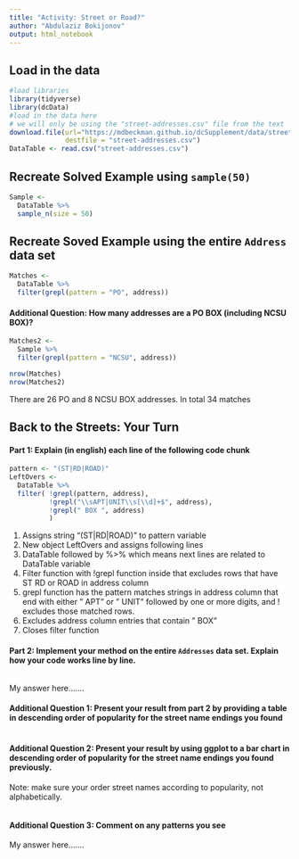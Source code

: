 ```yaml
---
title: "Activity: Street or Road?"
author: "Abdulaziz Bokijonov"
output: html_notebook
---
```


## Load in the data

```r
#load libraries 
library(tidyverse)
library(dcData)
#load in the data here 
# we will only be using the "street-addresses.csv" file from the text
download.file(url="https://mdbeckman.github.io/dcSupplement/data/street-addresses.csv",
              destfile = "street-addresses.csv")
DataTable <- read.csv("street-addresses.csv")


```

## Recreate Solved Example using `sample(50)`

```r
Sample <- 
  DataTable %>%
  sample_n(size = 50)
```

## Recreate Soved Example using the entire `Address` data set

```r
Matches <- 
  DataTable %>%
  filter(grepl(pattern = "PO", address))
```

#### Additional Question: How many addresses are a PO BOX (including NCSU BOX)? 

```r
Matches2 <- 
  Sample %>%
  filter(grepl(pattern = "NCSU", address))

nrow(Matches)
nrow(Matches2)

```

There are 26 PO and 8 NCSU BOX addresses. In total 34 matches


## Back to the Streets: Your Turn

#### Part 1: Explain (in english) each line of the following code chunk

```r
pattern <- "(ST|RD|ROAD)"
LeftOvers <-
  DataTable %>%  
  filter( !grepl(pattern, address),
          !grepl("\\sAPT|UNIT\\s[\\d]+$", address),
          !grepl(" BOX ", address)
          )
```

1. Assigns string "(ST|RD|ROAD)" to pattern variable
2. New object LeftOvers and assigns following lines
3. DataTable followed by %>% which means next lines are related to DataTable variable
4. Filter function with !grepl function inside that excludes  rows that have ST RD or ROAD in address column
5. grepl function has the pattern matches strings in address column that end with either " APT" or " UNIT" followed by one or more digits, and ! excludes those matched rows.
6. Excludes address column entries that contain " BOX"
7. Closes filter function

#### Part 2: Implement your method on the entire `Addresses` data set. Explain how your code works line by line.

```r



```

My answer here.......

#### Additional Question 1: Present your result from part 2 by providing a table in descending order of popularity for the street name endings you found

```r


```

#### Additional Question 2: Present your result by using ggplot to a bar chart in descending order of popularity for the street name endings you found previously.

Note: make sure your order street names according to popularity, not alphabetically.

```r

```

#### Additional Question 3: Comment on any patterns you see

My answer here.......
